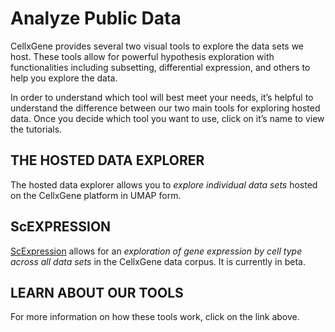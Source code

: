 # Analyze Public Data

CellxGene provides several two visual tools to explore the data sets we host. These tools allow for powerful hypothesis exploration with functionalities including subsetting, differential expression, and others to help you explore the data.

In order to understand which tool will best meet your needs, it’s helpful to understand the difference between our two main tools for exploring hosted data. Once you decide which tool you want to use, click on it’s name to view the tutorials.

## THE HOSTED DATA EXPLORER

The hosted data explorer allows you to *explore individual data sets* hosted on the CellxGene platform in UMAP form.

## ScEXPRESSION

[ScExpression](https://cellxgene.cziscience.com/scExpression) allows for an *exploration of gene expression by cell type across all data sets* in the CellxGene data corpus. It is currently in beta.

## LEARN ABOUT OUR TOOLS

For more information on how these tools work, click on the link above.
